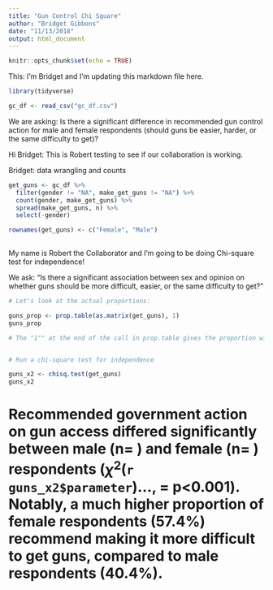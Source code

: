 ```yaml
---
title: "Gun Control Chi Square"
author: "Bridget Gibbons"
date: "11/13/2018"
output: html_document
---
```


```r
knitr::opts_chunk$set(echo = TRUE)
```

This: I'm Bridget and I'm updating this markdown file here.

```r

library(tidyverse)

gc_df <- read_csv("gc_df.csv")
```

We are asking: Is there a significant difference in recommended gun control action for male and female respondents (should guns be easier, harder, or the same difficulty to get)?

Hi Bridget: This is Robert testing to see if our collaboration is working. 

Bridget: data wrangling and counts

```r

get_guns <- gc_df %>% 
  filter(gender != "NA", make_get_guns != "NA") %>% 
  count(gender, make_get_guns) %>% 
  spread(make_get_guns, n) %>% 
  select(-gender)

rownames(get_guns) <- c("Female", "Male")
  
```

My name is Robert the Collaborator and I'm going to be doing Chi-square test for independence!

We ask: "Is there a significant association between sex and opinion on whether guns should be more difficult, easier, or the same difficulty to get?"

```r

# Let's look at the actual proportions:

guns_prop <- prop.table(as.matrix(get_guns), 1)
guns_prop

# The "1"" at the end of the call in prop.table gives the proportion within each row


# Run a chi-square test for independence

guns_x2 <- chisq.test(get_guns)
guns_x2


```

# Recommended government action on gun access differed significantly between male (n= ) and female (n= ) respondents ($\chi^2$(`r guns_x2$parameter`)..., = p<0.001). Notably, a much higher proportion of female respondents (57.4%) recommend making it more difficult to get guns, compared to male respondents (40.4%). 
